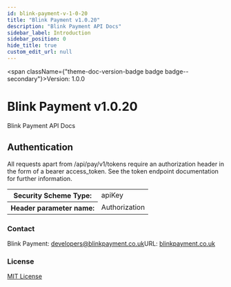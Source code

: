 ```yaml
---
id: blink-payment-v-1-0-20
title: "Blink Payment v1.0.20"
description: "Blink Payment API Docs"
sidebar_label: Introduction
sidebar_position: 0
hide_title: true
custom_edit_url: null
---
```



<span className={"theme-doc-version-badge badge badge--secondary"}>Version: 1.0.0</span>

# Blink Payment v1.0.20



Blink Payment API Docs

<div style={{"marginBottom":"2rem"}}><h2 id={"authentication"} style={{"marginBottom":"1rem"}}>Authentication</h2><SchemaTabs className={"openapi-tabs__security-schemes"}><TabItem label={"API Key: Authorization"} value={"Authorization"}>

All requests apart from /api/pay/v1/tokens require an authorization header in the form of a bearer access_token. See the token endpoint documentation for further information.

<div><table><tbody><tr><th>Security Scheme Type:</th><td>apiKey</td></tr><tr><th>Header parameter name:</th><td>Authorization</td></tr></tbody></table></div></TabItem></SchemaTabs></div><div style={{"display":"flex","flexDirection":"column","marginBottom":"var(--ifm-paragraph-margin-bottom)"}}><h3 style={{"marginBottom":"0.25rem"}}>Contact</h3><span>Blink Payment: <a href={"mailto:developers@blinkpayment.co.uk"}>developers@blinkpayment.co.uk</a></span><span>URL: <a href={"blinkpayment.co.uk"}>blinkpayment.co.uk</a></span></div><div style={{"marginBottom":"var(--ifm-paragraph-margin-bottom)"}}><h3 style={{"marginBottom":"0.25rem"}}>License</h3><a href={"https://opensource.org/licenses/MIT"}>MIT License</a></div>
      